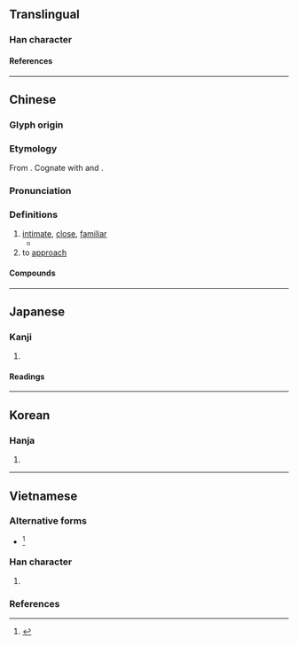 {{also|昵}}
{{character info}}
==Translingual==

===Han character===
{{Han char|rn=72|rad=日|as=11|sn=15|four=61016|canj=ASTR|ids=⿰日匿}}

====References====
{{Han ref|kx=0499.250|dkj=14132|dj=0868.310|hdz=21528.040|uh=66B1}}

----

==Chinese==
{{zh-forms|s=昵|alt=嫟-ancient,昵}}

===Glyph origin===
{{Han etym}}

===Etymology===
From {{inh|zh|sit-pro|*s-naːj ~ s-nej||to be near, close}}. Cognate with {{cog|my|နီး||near}} and {{cog|bo|ཉེ་བ||near}}.

===Pronunciation===
{{zh-pron
|m=nì
|c=nik1,nik6
|h=pfs=
|md=
|mn=li̍t
|w=
|mc=y
|oc=y
|cat=a,v
}}

===Definitions===
{{zh-hanzi}}

# [[intimate]], [[close]], [[familiar]]
#* {{zh-x|公 曰：“不 義 不 暱，厚 將 崩。”|The lord said: "Not righteous (towards his lord) and not '''close''' (to his elder brother), when he expands his territory, he will fall."|ref=Zuozhuan}}
# to [[approach]]

====Compounds====
{{zh-der|私暱|暱稱|狎暱|暱愛|親暱}}

----

==Japanese==

===Kanji===
{{ja-kanji|grade=|rs=日11}}

# {{rfdef|ja|sort=日11}}

====Readings====
{{ja-readings
|goon=にち, ね, ねい
|kanon=じつ, でい
|kun=ちかづ-く<ちかづ-く
}}

----

==Korean==

===Hanja===
{{ko-hanja|hangeul=[[닐]]>[[일]]|eumhun=|rv=nil>il|mr=nil>il|y=nil>il}}

# {{rfdef|ko|sort=日11}}

----

==Vietnamese==

===Alternative forms===
* {{alter|vi|{{vi-l|昵|nặc}}}}<ref name=gdhn>{{vi-ref|Trần (2004).}}</ref>

===Han character===
{{vi-readings|rs=日11
|hanviet=nặc-gdhn
}}

# {{han tu form of|nặc|[[intimate]]; [[close]]}}

===References===
<references/>